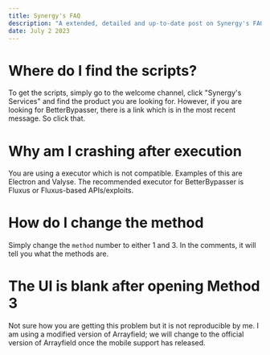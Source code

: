 ```yaml
---
title: Synergy's FAQ
description: "A extended, detailed and up-to-date post on Synergy's FAQ."
date: July 2 2023
---
```


# Where do I find the scripts?
To get the scripts, simply go to the welcome channel, click "Synergy's Services" and find the product you are looking for. However, if you are looking for BetterBypasser, there is a link which is in the most recent message. So click that.

# Why am I crashing after execution
You are using a executor which is not compatible. Examples of this are Electron and Valyse. The recommended executor for BetterBypasser is Fluxus or Fluxus-based APIs/exploits.

# How do I change the method
Simply change the `method` number to either 1 and 3. In the comments, it will tell you what the methods are.

# The UI is blank after opening Method 3
Not sure how you are getting this problem but it is not reproducible by me. I am using a modified version of Arrayfield; we will change to the official version of Arrayfield once the mobile support has released.
